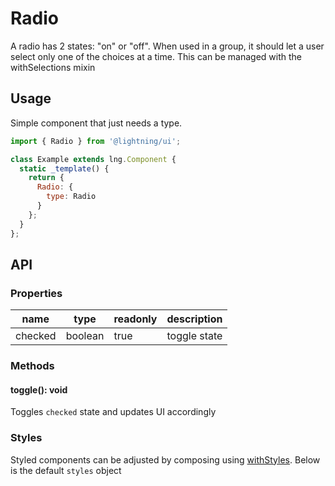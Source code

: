 
# Radio

A radio has 2 states: "on" or "off". When used in a group, it should let a user select only one of the choices at a time. This can be managed with the withSelections mixin

## Usage

Simple component that just needs a type.

```js
import { Radio } from '@lightning/ui';

class Example extends lng.Component {
  static _template() {
    return {
      Radio: {
        type: Radio
      }
    };
  }
};
```

<Canvas>
  <Story id="elements-radio--basic" />
</Canvas>

## API

### Properties

name|type|readonly|description
--|--|--|--
checked|boolean|true|toggle state

### Methods

#### toggle(): void

Toggles `checked` state and updates UI accordingly

### Styles

Styled components can be adjusted by composing using [withStyles](?path=/docs/mixins-withstyles--basic). Below is the default `styles` object

<Theme theme={Radio.styles} />
